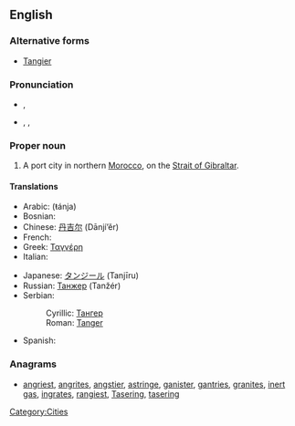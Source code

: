 {{wikipedia}}
==English==

===Alternative forms===
* [[Tangier]]

===Pronunciation===
* {{a|RP}} {{IPAchar|/tænˈdʒɪəz/}}, {{SAMPA|/t{n"dZI@z/}}
* {{a|US}} {{enPR|tănjîrzʹ}}, {{IPAchar|/tænˈdʒɪrz/}}, {{SAMPA|/t{n"dZIrz/}}

===Proper noun===
{{en-proper noun}}

# A port city in northern [[Morocco]], on the [[Strait of Gibraltar]].

====Translations====
{{trans-top|a port city in northern Morocco}}
* Arabic: {{Arab|[[طنجة]]}} (ŧánja) {{f}}
* Bosnian: {{t-|bs|Tanger|m}}
* Chinese: [[丹吉尔]] (Dānjí’ěr)
* French: {{t-|fr|Tanger}}
* Greek: [[Ταγγέρη]]
* Italian: {{t-|it|Tangeri|f}}
{{trans-mid}}
* Japanese: [[タンジール]] (Tanjīru)
* Russian: [[Танжер]] (Tanžér) {{m}}
* Serbian:
*: Cyrillic: [[Тангер#Serbian|Тангер]] {{m}}
*: Roman: [[Tanger#Serbian|Tanger]] {{m}}
* Spanish: {{t+|es|Tánger|m}}
{{trans-bottom}}

===Anagrams===
* [[angriest#English|angriest]], [[angrites#English|angrites]], [[angstier#English|angstier]], [[astringe#English|astringe]], [[ganister#English|ganister]], [[gantries#English|gantries]], [[granites#English|granites]], [[inert gas#English|inert gas]], [[ingrates#English|ingrates]], [[rangiest#English|rangiest]], [[Tasering#English|Tasering]], [[tasering#English|tasering]]

[[Category:Cities]]